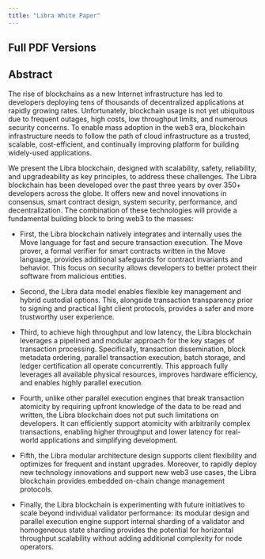 ```yaml
---
title: "Libra White Paper"
---
```



## Full PDF Versions

<CardGrid>
  <LinkCard href="https://libra2foundation.org/whitepaper/libra2-whitepaper_en.pdf" title="🇺🇸 English (en-US) ↗" description="Original Libra White Paper PDF in English" target="_blank" />

  <LinkCard href="https://libra2foundation.org/whitepaper/libra2-whitepaper_ko.pdf" title="🇰🇷 한국어 Korean (ko-KR) ↗" description="Libra White Paper PDF translated to Korean" target="_blank" />

  <LinkCard href="https://libra2foundation.org/whitepaper/libra2-whitepaper_ja.pdf" title="🇯🇵 日本語 Japanese (ja-JP) ↗" description="Libra White Paper PDF translated to Japanese" target="_blank" />

  <LinkCard href="https://libra2foundation.org/whitepaper/libra2-whitepaper_es.pdf" title="🇪🇸 Español Spanish (es-ES) ↗" description="Libra White Paper PDF translated to Spanish" target="_blank" />
</CardGrid>

## Abstract

The rise of blockchains as a new Internet infrastructure has led to developers deploying tens of thousands of decentralized applications at rapidly growing rates.
Unfortunately, blockchain usage is not yet ubiquitous due to frequent outages, high costs, low throughput limits, and numerous security concerns. To enable mass adoption in the web3 era, blockchain infrastructure needs to follow the path of cloud infrastructure as a trusted, scalable, cost-efficient, and continually improving platform for building widely-used applications.

We present the Libra blockchain, designed with scalability, safety, reliability, and upgradeability as key principles, to address these challenges. The Libra blockchain has been developed over the past three years by over 350+ developers across the globe. It offers new and novel innovations in consensus, smart contract design, system security, performance, and decentralization. The combination of these technologies will provide a fundamental building block to bring web3 to the masses:

- First, the Libra blockchain natively integrates and internally uses the Move language for fast and secure transaction execution. The Move prover, a formal verifier for smart contracts written in the Move language, provides additional safeguards for contract invariants and behavior. This focus on security allows developers to better protect their software from malicious entities.

- Second, the Libra data model enables flexible key management and hybrid custodial options. This, alongside transaction transparency prior to signing and practical light client protocols, provides a safer and more trustworthy user experience.

- Third, to achieve high throughput and low latency, the Libra blockchain leverages a pipelined and modular approach for the key stages of transaction processing. Specifically, transaction dissemination, block metadata ordering, parallel transaction execution, batch storage, and ledger certification all operate concurrently. This approach fully leverages all available physical resources, improves hardware efficiency, and enables highly parallel execution.

- Fourth, unlike other parallel execution engines that break transaction atomicity by requiring upfront knowledge of the data to be read and written, the Libra blockchain does not put such limitations on developers. It can efficiently support atomicity with arbitrarily complex transactions, enabling higher throughput and lower latency for real-world applications and simplifying development.

- Fifth, the Libra modular architecture design supports client flexibility and optimizes for frequent and instant upgrades. Moreover, to rapidly deploy new technology innovations and support new web3 use cases, the Libra blockchain provides embedded on-chain change management protocols.

- Finally, the Libra blockchain is experimenting with future initiatives to scale beyond individual validator performance: its modular design and parallel execution engine support internal sharding of a validator and homogeneous state sharding provides the potential for horizontal throughput scalability without adding additional complexity for node operators.

